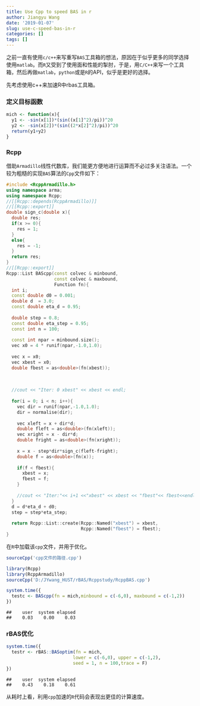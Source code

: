 ```yaml
---
title: Use Cpp to speed BAS in r
author: Jiangyu Wang
date: '2019-01-07'
slug: use-c-speed-bas-in-r
categories: []
tags: []
---
```


之前一直有使用`c/c++`来写重写`BAS`工具箱的想法，原因在于似乎更多的同学选择使用`matlab`。而`R`又受到了使用面和性能的掣肘，于是，用`C/C++`来写一个工具箱，然后再做`matlab`，`python`或是`R`的API，似乎是更好的选择。

先考虑使用c++来加速R中rbas工具箱。

### 定义目标函数

```r
mich <- function(x){
  y1 <- -sin(x[1])*(sin((x[1]^2)/pi))^20
  y2 <- -sin(x[2])*(sin((2*x[2]^2)/pi))^20
  return(y1+y2)
}
```


### Rcpp

借助`Armadillo`线性代数库，我们能更方便地进行运算而不必过多关注语法。一个较为粗糙的实现`BAS`算法的`Cpp`文件如下：

```cpp 
#include <RcppArmadillo.h>
using namespace arma;
using namespace Rcpp;
//[[Rcpp::depends(RcppArmadillo)]]
//[[Rcpp::export]]
double sign_c(double x){
  double res;
  if(x >= 0){
    res = 1;
  }
  else{
    res = -1;
  }
  return res;
}
//[[Rcpp::export]]
Rcpp::List BAScpp(const colvec & minbound,
                  const colvec & maxbound,
                  Function fn){
  int i;
  const double d0 = 0.001;
  double d  = 3.0;
  const double eta_d = 0.95;
  
  double step = 0.8;
  const double eta_step = 0.95;
  const int n = 100;
  
  const int npar = minbound.size();
  vec x0 = 4 * runif(npar,-1.0,1.0);
  
  vec x = x0;
  vec xbest = x0;
  double fbest = as<double>(fn(xbest));
  
  
  
  //cout << "Iter: 0 xbest" << xbest << endl;
  
  for(i = 0; i < n; i++){
    vec dir = runif(npar,-1.0,1.0);
    dir = normalise(dir);
    
    vec xleft = x + dir*d;
    double fleft = as<double>(fn(xleft));
    vec xright = x - dir*d;
    double fright = as<double>(fn(xright));
    
    x = x - step*dir*sign_c(fleft-fright);
    double f = as<double>(fn(x));
    
    if(f < fbest){
      xbest = x;
      fbest = f;
    }
    
    //cout << "Iter:"<< i+1 <<"xbest" << xbest << "fbest"<< fbest<<endl;
  }
  d = d*eta_d + d0;
  step = step*eta_step;
  
  return Rcpp::List::create(Rcpp::Named("xbest") = xbest,
                            Rcpp::Named("fbest") = fbest);
}
```

在`R`中加载该`cpp`文件，并用于优化。

```r
sourceCpp('cpp文件的路径.cpp')
```

```r
library(Rcpp)
library(RcppArmadillo)
sourceCpp('D:/JYwang_HUST/rBAS/Rcppstudy/RcppBAS.cpp')
```


```r
system.time({
  testc <- BAScpp(fn = mich,minbound = c(-6,0), maxbound = c(-1,2))
})
```

```
##    user  system elapsed 
##    0.03    0.00    0.03
```


### rBAS优化

```r
system.time({
  testr <- rBAS::BASoptim(fn = mich,
                         lower = c(-6,0), upper = c(-1,2),
                         seed = 1, n = 100,trace = F)
})
```

```
##    user  system elapsed 
##    0.43    0.18    0.61
```


从耗时上看，利用`cpp`加速的`R`代码会表现出更佳的计算速度。